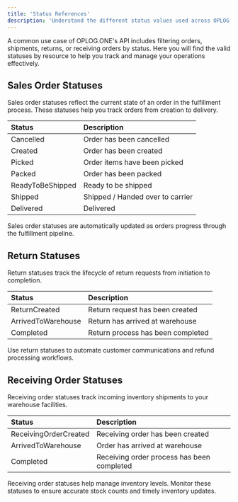 ```yaml
---
title: 'Status References'
description: 'Understand the different status values used across OPLOG.ONE API resources'
---
```


A common use case of OPLOG.ONE's API includes filtering orders, shipments, returns, or receiving orders by status. Here you will find the valid statuses by resource to help you track and manage your operations effectively.

## Sales Order Statuses

Sales order statuses reflect the current state of an order in the fulfillment process. These statuses help you track orders from creation to delivery.

| Status | Description |
|:-------|:------------|
| Cancelled | Order has been cancelled |
| Created | Order has been created |
| Picked | Order items have been picked |
| Packed | Order has been packed |
| ReadyToBeShipped | Ready to be shipped |
| Shipped | Shipped / Handed over to carrier |
| Delivered | Delivered |

<Info>
  Sales order statuses are automatically updated as orders progress through the fulfillment pipeline.
</Info>

## Return Statuses

Return statuses track the lifecycle of return requests from initiation to completion.

| Status | Description |
|:-------|:------------|
| ReturnCreated | Return request has been created |
| ArrivedToWarehouse | Return has arrived at warehouse |
| Completed | Return process has been completed |

<Tip>
  Use return statuses to automate customer communications and refund processing workflows.
</Tip>

## Receiving Order Statuses

Receiving order statuses track incoming inventory shipments to your warehouse facilities.

| Status | Description |
|:-------|:------------|
| ReceivingOrderCreated | Receiving order has been created |
| ArrivedToWarehouse | Order has arrived at warehouse |
| Completed | Receiving order process has been completed |

<Warning>
  Receiving order statuses help manage inventory levels. Monitor these statuses to ensure accurate stock counts and timely inventory updates.
</Warning>

